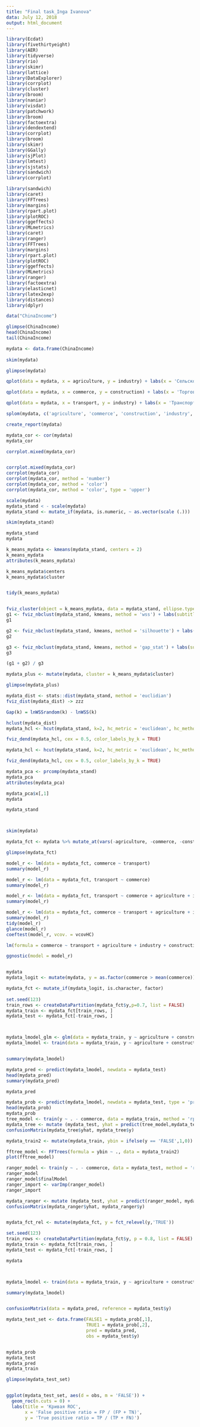 ```yaml
---
title: "Final task_Inga Ivanova"
data: July 12, 2018
output: html_document
---
```


```r
library(Ecdat)
library(fivethirtyeight)
library(AER)
library(tidyverse)
library(rio)
library(skimr)
library(lattice)
library(DataExplorer)
library(corrplot)
library(cluster) 
library(broom)
library(naniar)
library(visdat)
library(patchwork)
library(broom)
library(factoextra)
library(dendextend)
library(corrplot)
library(broom)
library(skimr)
library(GGally)
library(sjPlot)
library(lmtest)
library(sjstats)
library(sandwich)
library(corrplot)

library(sandwich)
library(caret)
library(FFTrees)
library(margins)
library(rpart.plot)
library(plotROC)
library(ggeffects)
library(MLmetrics)
library(caret)
library(ranger)
library(FFTrees)
library(margins)
library(rpart.plot)
library(plotROC)
library(ggeffects)
library(MLmetrics)
library(ranger)
library(factoextra)
library(elasticnet)
library(latex2exp)
library(distances)
library(dplyr)

```
```r
data("ChinaIncome")

glimpse(ChinaIncome)
head(ChinaIncome)
tail(ChinaIncome)
```
```r
mydata <- data.frame(ChinaIncome)
  
skim(mydata)

glimpse(mydata)
```
```r
qplot(data = mydata, x = agriculture, y = industry) + labs(x = 'Сельское хозяйство', y = 'Промышленность', title = 'ВВП по с/х и промышленности Китая')

qplot(data = mydata, x = commerce, y = construction) + labs(x = 'Торговля', y = 'Строительство', title = 'ВВП по строительству и торговле Китая')

qplot(data = mydata, x = transport, y = industry) + labs(x = 'Транспорт', y = 'Промышленность', title = 'ВВП по транспорту и промышленности Китая')

splom(mydata, c('agriculture', 'commerce', 'construction', 'industry', 'transport'))

create_report(mydata)

mydata_cor <- cor(mydata)
mydata_cor

corrplot.mixed(mydata_cor)


corrplot.mixed(mydata_cor)
corrplot(mydata_cor)
corrplot(mydata_cor, method = 'number')
corrplot(mydata_cor, method = 'color')
corrplot(mydata_cor, method = 'color', type = 'upper')
```
```r
scale(mydata)
mydata_stand < - scale(mydata)
mydata_stand <- mutate_if(mydata, is.numeric, ~ as.vector(scale (.)))

skim(mydata_stand)

mydata_stand
mydata

k_means_mydata <- kmeans(mydata_stand, centers = 2)
k_means_mydata
attributes(k_means_mydata)

k_means_mydata$centers
k_means_mydata$cluster


tidy(k_means_mydata)


fviz_cluster(object = k_means_mydata, data = mydata_stand, ellipse.type = 'convex')
g1 <- fviz_nbclust(mydata_stand, kmeans, method = 'wss') + labs(subtitle = 'Elbow method')
g1

g2 <- fviz_nbclust(mydata_stand, kmeans, method = 'silhouette') + labs(subtitle = 'Silhouette method')
g2

g3 <- fviz_nbclust(mydata_stand, kmeans, method = 'gap_stat') + labs(subtitle = 'Gap statistic method')
g3

(g1 + g2) / g3

mydata_plus <- mutate(mydata, cluster = k_means_mydata$cluster)

glimpse(mydata_plus)

mydata_dist <- stats::dist(mydata_stand, method = 'euclidian')
fviz_dist(mydata_dist) -> zzz

Gap(k) = lnWSSrandom(k) - lnWSS(k)

hclust(mydata_dist)
mydata_hcl <- hcut(mydata_stand, k=2, hc_metric = 'euclidean', hc_method = 'ward.D2')

fviz_dend(mydata_hcl, cex = 0.5, color_labels_by_k = TRUE)

mydata_hcl <- hcut(mydata_stand, k=2, hc_metric = 'euclidean', hc_method = 'average')

fviz_dend(mydata_hcl, cex = 0.5, color_labels_by_k = TRUE)

mydata_pca <- prcomp(mydata_stand)
mydata_pca
attributes(mydata_pca)

mydata_pca$x[,1]
mydata

mydata_stand



skim(mydata)

mydata_fct <- mydata %>% mutate_at(vars(-agriculture, -commerce, -construction, -industry, -transport), factor)

glimpse(mydata_fct)

model_r <- lm(data = mydata_fct, commerce ~ transport)
summary(model_r)

model_r <- lm(data = mydata_fct, transport ~ commerce)
summary(model_r)

model_r <- lm(data = mydata_fct, transport ~ commerce + agriculture + industry)
summary(model_r)

model_r <- lm(data = mydata_fct, commerce ~ transport + agriculture + industry + construction)
summary(model_r)
tidy(model_r)
glance(model_r)
coeftest(model_r, vcov. = vcovHC)

lm(formula = commerce ~ transport + agriculture + industry + construction, data = mydata_fct)

ggnostic(model = model_r)


mydata
mydata_logit <- mutate(mydata, y = as.factor(commerce > mean(commerce)))

mydata_fct <- mutate_if(mydata_logit, is.character, factor)                       
                       
set.seed(123)
train_rows <- createDataPartition(mydata_fct$y,p=0.7, list = FALSE)
mydata_train <- mydata_fct[train_rows, ]
mydata_test <- mydata_fct[-train_rows, ]



mydata_lmodel_glm <- glm(data = mydata_train, y ~ agriculture + construction + industry + transport, family = binomial(link= 'logit'))
mydata_lmodel <- train(data = mydata_train, y ~ agriculture + construction + industry + transport, family = binomial(link= 'logit'))


summary(mydata_lmodel)

mydata_pred <- predict(mydata_lmodel, newdata = mydata_test)
head(mydata_pred)
summary(mydata_pred)

mydata_pred

mydata_prob <- predict(mydata_lmodel, newdata = mydata_test, type = 'prob')
head(mydata_prob)
mydata_prob
tree_model <- train(y ~ . - commerce, data = mydata_train, method = 'rpart2', na.action = na.omit)
mydata_tree <- mutate (mydata_test, yhat = predict(tree_model,mydata_test, na.action = na.pass))
confusionMatrix(mydata_tree$yhat, mydata_tree$y)

mydata_train2 <- mutate(mydata_train, ybin = ifelse(y == 'FALSE',1,0)) %>% select(-commerce)

fftree_model <- FFTrees(formula = ybin ~ ., data = mydata_train2)
plot(fftree_model)

ranger_model <- train(y ~ . - commerce, data = mydata_test, method = 'ranger', na.action =na.omit, importance = 'impurity')
ranger_model
ranger_model$finalModel
ranger_import <- varImp(ranger_model)
ranger_import

mydata_ranger <- mutate (mydata_test, yhat = predict(ranger_model, mydata_test, na.action = na.pass))
confusionMatrix(mydata_ranger$yhat, mydata_ranger$y)


mydata_fct_rel <- mutate(mydata_fct, y = fct_relevel(y,'TRUE'))

set.seed(123)
train_rows <- createDataPartition(mydata_fct$y, p = 0.8, list = FALSE)
mydata_train <- mydata_fct[train_rows, ]
mydata_test <- mydata_fct[-train_rows, ]

mydata



mydata_lmodel <- train(data = mydata_train, y ~ agriculture + construction + industry + transport, family = binomial(link= 'logit'), method = 'glm')

summary(mydata_lmodel)


confusionMatrix(data = mydata_pred, reference = mydata_test$y)

mydata_test_set <- data.frame(FALSE1 = mydata_prob[,1], 
                              TRUE1 = mydata_prob[,2], 
                              pred = mydata_pred, 
                              obs = mydata_test$y)


mydata_prob
mydata_test
mydata_pred
mydata_train

glimpse(mydata_test_set)


ggplot(mydata_test_set, aes(d = obs, m = 'FALSE')) + 
  geom_roc(n.cuts = 0) +
  labs(title = 'Кривая ROC',
       x = 'False positive ratio = FP / (FP + TN)',
       y = 'True positive ratio = TP / (TP + FN)')

```
